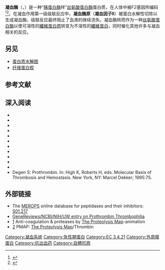 {{noteTA|G1=LS}}
{{Expand |time=2011-09-14T16:41:12+00:00 }}
{{PBB|geneid=2147}}
'''凝血酶'''（{{lang-en|Thrombin}}，{{EC|3.4.21.5}}）是一种“[[胰蛋白酶|胰蛋白酶]]样”[[丝氨酸蛋白酶|丝氨酸蛋白酶]]蛋白质，在人体中被''F2''基因所编码<ref name="pmid3474786">{{cite journal | author = Royle NJ, Irwin DM, Koschinsky ML, MacGillivray RT, Hamerton JL | title = Human genes encoding prothrombin and ceruloplasmin map to 11p11-q12 and 3q21-24, respectively | journal = Somat. Cell Mol. Genet. | volume = 13 | issue = 3 | pages = 285–92 | pmid = 3474786 | doi = 10.1007/BF01535211| url = | issn = |date=May 1987}}</ref><ref name="pmid2825773">{{cite journal | author = Degen SJ, Davie EW | title = Nucleotide sequence of the gene for human prothrombin | journal = Biochemistry | volume = 26 | issue = 19 | pages = 6165–77 | pmid = 2825773 | doi = 10.1021/bi00393a033| url = | issn = |date=September 1987}}</ref>。在凝血作用第一级级联反应中，'''凝血酶原'''（'''凝血因子Ⅱ'''）被蛋白水解性切除以生成凝血酶，级联反应最终阻止了血液的继续流失。凝血酶转而作为一种[[丝氨酸蛋白酶|丝氨酸蛋白酶]]以使可溶性的[[纖維蛋白原|纖維蛋白原]]转变为不溶性的[[纖維蛋白|纖維蛋白]]，同时催化其他许多与凝血相关的反应。
==另见==
*[[蛋白质水解图|蛋白质水解图]]
*[[纤维蛋白胶|纤维蛋白胶]]
==参考文献==
{{reflist}}
==深入阅读==
{{refbegin | 2}}
*{{cite journal  | author=Esmon CT |title=Thrombomodulin as a model of molecular mechanisms that modulate protease specificity and function at the vessel surface | url=https://archive.org/details/sim_faseb-journal_1995-07_9_10/page/946 |journal=FASEB J |volume=9 |issue= 10 |pages= 946–55 |year= 1995 |pmid= 7615164 |doi=  }}
*{{cite journal  | author=Lenting PJ, van Mourik JA, Mertens K |title=The life cycle of coagulation factor VIII in view of its structure and function |journal=Blood |volume=92 |issue= 11 |pages= 3983–96 |year= 1999 |pmid= 9834200 |doi=  }}
*{{cite journal  | author=Plow EF, Cierniewski CS, Xiao Z, ''et al.'' |title=AlphaIIbbeta3 and its antagonism at the new millennium |journal=Thromb. Haemost |volume=86 |issue= 1 |pages= 34–40 |year= 2002 |pmid= 11487023 |doi=  }}
*{{cite journal  | doi=10.1042/BST0300173  | author=Maragoudakis ME, Tsopanoglou NE, Andriopoulou P |title=Mechanism of thrombin-induced angiogenesis |journal=Biochem. Soc. Trans |volume=30 |issue= 2 |pages= 173–7 |year= 2002 |pmid= 12023846 }}
*{{cite journal  | doi=10.1042/BST0300211  | author=Howell DC, Laurent GJ, Chambers RC |title=Role of thrombin and its major cellular receptor, protease-activated receptor-1, in pulmonary fibrosis |journal=Biochem. Soc. Trans |volume=30 |issue= 2 |pages= 211–6 |year= 2002 |pmid= 12023853  }}
*{{cite journal  | author=Firth SM, Baxter RC |title=Cellular actions of the insulin-like growth factor binding proteins |journal=Endocr. Rev |volume=23 |issue= 6 |pages= 824–54 |year= 2003 |pmid= 12466191 |doi=10.1210/er.2001-0033  }}
*{{cite journal  | author=Minami T, Sugiyama A, Wu SQ, ''et al.'' |title=Thrombin and phenotypic modulation of the endothelium | url=https://archive.org/details/sim_arteriosclerosis-thrombosis-and-vascular-biology_2004-01_24_1/page/41 |journal=Arterioscler. Thromb. Vasc. Biol |volume=24 |issue= 1 |pages= 41–53 |year= 2004 |pmid= 14551154 |doi= 10.1161/01.ATV.0000099880.09014.7D }}
*{{cite journal  | author=De Cristofaro R, De Candia E |title=Thrombin domains: structure, function and interaction with platelet receptors |journal=J. Thromb. Thrombolysis |volume=15 |issue= 3 |pages= 151–63 |year= 2004 |pmid= 14739624 |doi= 10.1023/B:THRO.0000011370.80989.7b }}
*{{cite journal  | author=Tsopanoglou NE, Maragoudakis ME |title=Role of thrombin in angiogenesis and tumor progression |journal=Semin. Thromb. Hemost |volume=30 |issue= 1 |pages= 63–9 |year= 2004 |pmid= 15034798 |doi= 10.1055/s-2004-822971 }}
*{{cite journal  | author=Bode W |title=Structure and interaction modes of thrombin |journal=Blood Cells Mol. Dis |volume=36 |issue= 2 |pages= 122–30 |year= 2007 |pmid= 16480903 |doi= 10.1016/j.bcmd.2005.12.027 }}
*{{cite journal  | author=Wolberg AS |title=Thrombin generation and fibrin clot structure |journal=Blood Rev |volume=21 |issue= 3 |pages= 131–42 |year= 2007 |pmid= 17208341 |doi= 10.1016/j.blre.2006.11.001 }}
* Degen S: Prothrombin. In: High K, Roberts H, eds. Molecular Basis of Thrombosis and Hemostasis. New York, NY: Marcel Dekker; 1995:75.
{{refend}}

==外部链接==
* The [[MEROPS|MEROPS]] online database for peptidases and their inhibitors: [http://merops.sanger.ac.uk/cgi-bin/merops.cgi?id=S01.217 S01.217]{{Wayback|url=http://merops.sanger.ac.uk/cgi-bin/merops.cgi?id=S01.217 |date=20190919021629 }}
* [http://www.ncbi.nlm.nih.gov/bookshelf/br.fcgi?book=gene&part=ptt  GeneReviews/NCBI/NIH/UW entry on Prothrombin Thrombophilia]{{Wayback|url=http://www.ncbi.nlm.nih.gov/bookshelf/br.fcgi?book=gene&part=ptt |date=20100602115550 }}
* [http://www.youtube.com/watch?v=H_lVLYgls04]{{Wayback|url=http://www.youtube.com/watch?v=H_lVLYgls04 |date=20130301215902 }} Anti-coagulation & proteases by [[The_Proteolysis_Map|The Proteolysis Map]]-animation
* [https://web.archive.org/web/20110727185915/http://www.proteolysis.org/proteases/m_summarypg/pmap.17563] PMAP: [[The_Proteolysis_Map|The Proteolysis Map]]/Thrombin

{{PDB Gallery|geneid=2147}}

{{凝固作用}}
{{丝氨酸内肽酶类}}
{{自體抗原}}
{{抗出血药}}

[[Category:凝血系统|Category:凝血系统]]
[[Category:急性期蛋白|Category:急性期蛋白]]
[[Category:EC_3.4.21|Category:EC 3.4.21]]
[[Category:外周膜蛋白|Category:外周膜蛋白]]
[[Category:抗出血药|Category:抗出血药]]
[[Category:自體抗原|Category:自體抗原]]